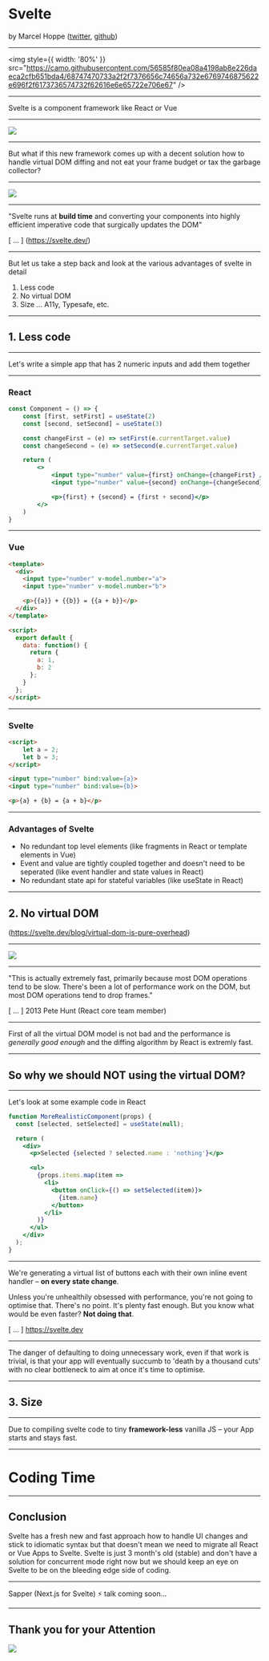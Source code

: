 


<Head>
  <title>Svelte</title>
  <meta name="author" content="Marcel Hoppe" />
</Head>

# Svelte

by Marcel Hoppe
([twitter](https://twitter.com/m_hope5), [github](https://github.com/Kampfheizung))

---

<img style={{ width: '80%' }} src="https://camo.githubusercontent.com/56585f80ea08a4198ab8e226daeca2cfb651bda4/68747470733a2f2f7376656c74656a732e6769746875622e696f2f6173736574732f62616e6e65722e706e67" />

---

Svelte is a component framework like React or Vue

---

![](https://media.giphy.com/media/UsGtz1AaT9qjaysHCB/giphy.gif)

---

But what if this new framework comes up with a decent solution how to handle virtual DOM diffing
and not eat your frame budget or tax the garbage collector?

---

![](https://media.giphy.com/media/l2YWzPphbDnbhuvqU/giphy.gif)

---

"Svelte runs at **build time** and converting your components into highly efficient imperative code that surgically updates the DOM"

[ ... ] (https://svelte.dev/)

---

But let us take a step back and look at the various advantages of svelte in detail

1. Less code
2. No virtual DOM
3. Size
... A11y, Typesafe, etc.

---

## 1. Less code

---

Let's write a simple app that has 2 numeric inputs and add them together

---

### React

```jsx
const Component = () => {
	const [first, setFirst] = useState(2)
	const [second, setSecond] = useState(3)

	const changeFirst = (e) => setFirst(e.currentTarget.value)
	const changeSecond = (e) => setSecond(e.currentTarget.value)

	return (
		<>
			<input type="number" value={first} onChange={changeFirst} />
			<input type="number" value={second} onChange={changeSecond} />

			<p>{first} + {second} = {first + second}</p>
		</>
	)
}
```

---

### Vue

```html
<template>
  <div>
    <input type="number" v-model.number="a">
    <input type="number" v-model.number="b">

    <p>{{a}} + {{b}} = {{a + b}}</p>
  </div>
</template>

<script>
  export default {
    data: function() {
      return {
        a: 1,
        b: 2
      };
    }
  };
</script>
```

---

### Svelte

```html
<script>
	let a = 2;
	let b = 3;
</script>

<input type="number" bind:value={a}>
<input type="number" bind:value={b}>

<p>{a} + {b} = {a + b}</p>
```

---

### Advantages of Svelte

- No redundant top level elements (like fragments in React or template elements in Vue)
- Event and value are tightly coupled together and doesn't need to be seperated (like event handler and state values in React)
- No redundant state api for stateful variables (like useState in React)

---

## 2. No virtual DOM

(https://svelte.dev/blog/virtual-dom-is-pure-overhead)

---

![](https://media.makeameme.org/created/its-like-the-nm48kv.jpg)

---

"This is actually extremely fast, primarily because most DOM operations tend to be slow. There's been a lot of performance work on the DOM, but most DOM operations tend to drop frames."

[ ... ] 2013 Pete Hunt (React core team member)

---

First of all the virtual DOM model is not bad and the performance is *generally good enough*
and the diffing algorithm by React is extremly fast.

---

## So why we should **NOT** using the virtual DOM?

---

Let's look at some example code in React

```jsx
function MoreRealisticComponent(props) {
  const [selected, setSelected] = useState(null);

  return (
    <div>
      <p>Selected {selected ? selected.name : 'nothing'}</p>

      <ul>
        {props.items.map(item =>
          <li>
            <button onClick={() => setSelected(item)}>
              {item.name}
            </button>
          </li>
        )}
      </ul>
    </div>
  );
}
```

---

We're generating a virtual list of buttons each with their own inline event handler – **on every state change**.

Unless you're unhealthily obsessed with performance, you're not going to optimise that. There's no point. It's plenty fast enough. But you know what would be even faster? **Not doing that**.

[ ... ] https://svelte.dev

---

The danger of defaulting to doing unnecessary work, even if that work is trivial, is that your app will eventually succumb to 'death by a thousand cuts' with no clear bottleneck to aim at once it's time to optimise.

---

## 3. Size

---

Due to compiling svelte code to tiny **framework-less** vanilla JS – your App starts and stays fast.

---

# Coding Time

---

## Conclusion

Svelte has a fresh new and fast approach how to handle UI changes and stick to idiomatic syntax but that doesn't mean we need to
migrate all React or Vue Apps to Svelte. Svelte is just 3 month's old (stable) and don't have a solution for concurrent mode right now but we should
keep an eye on Svelte to be on the bleeding edge side of coding.

---

Sapper (Next.js for Svelte) ⚡️ talk coming soon...

---

## Thank you for your Attention

![](https://media.giphy.com/media/AeWoyE3ZT90YM/giphy.gif)
